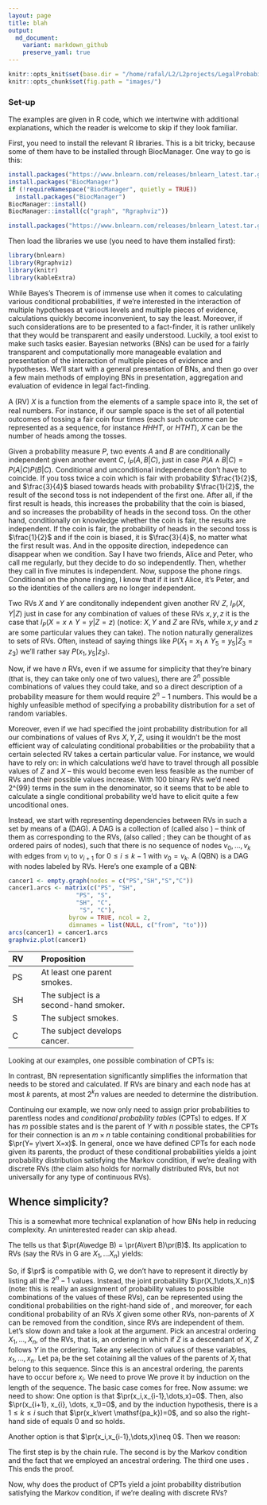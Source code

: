 ```yaml
---
layout: page
title: blah
output:
  md_document:
    variant: markdown_github
    preserve_yaml: true
---
```


```r
knitr::opts_knit$set(base.dir = "/home/rafal/L2/L2projects/LegalProbabilismBNs", base.url = "https://rfl-urbaniak.github.io/LegalProbabilismBNs/")
knitr::opts_chunk$set(fig.path = "images/")
```


### Set-up

The examples are given in R code, which we intertwine with additional explanations, which the reader is welcome to skip if they look familiar. 

First, you need to install the relevant R libraries. This is a bit tricky, because some of them have to be installed through BiocManager. One way to go is this:


\footnotesize
```r
install.packages("https://www.bnlearn.com/releases/bnlearn_latest.tar.gz", repos = NULL, type = "source")
install.packages("BiocManager")
if (!requireNamespace("BiocManager", quietly = TRUE))
  install.packages("BiocManager")
BiocManager::install()
BiocManager::install(c("graph", "Rgraphviz"))

install.packages("https://www.bnlearn.com/releases/bnlearn_latest.tar.gz", repos = NULL, type = "source")

```
\normalsize

Then load the libraries we use (you need to have them installed first):

```r
library(bnlearn)
library(Rgraphviz)
library(knitr)
library(kableExtra)
```



While Bayes's Theorem is of immense use when it comes to calculating various conditional probabilities, if we're interested in the interaction of multiple hypotheses at various levels and multiple pieces of evidence, calculations quickly become inconvenient, to say the least. Moreover, if such considerations are to be presented to a fact-finder, it is rather unlikely that they would be transparent and easily understood. Luckily, a tool exist to make such tasks easier. Bayesian networks (BNs) can be used for a fairly transparent and computationally more manageable evalation and presentation of the interaction of multiple pieces of evidence and hypotheses. We'll start with a general presentation of BNs, and then go over a few main methods of employing BNs in presentation, aggregation and evaluation of evidence in legal fact-finding.  



\section{Bayesian Networks: a crashcourse}

A \emph{random variable} (RV) $X$ is a function from the elements of a sample space into $\mathbb{R}$, the set of real numbers. For instance, if our sample space is the set of all potential outcomes of tossing a fair coin four times (each such outcome can be represented as a sequence, for instance  $HHHT$, or $HTHT$), $X$ can be the number of heads among the tosses.  

Given a probability measure $P$, two events $A$ and $B$ are conditionally independent given another event $C$, $I_{P}(A,B\vert C)$, just in case $P(A\wedge B\vert C) = P(A\vert C)P(B \vert C)$. Conditional and unconditional independence don't have to coincide. If you toss twice a coin which is fair with probability $\frac{1}{2}$, and $\frac{3}{4}$ biased towards heads with probability $\frac{1}{2}$, the result of the second toss is not independent of the first one. After all, if the first result is heads, this increases the probability that the coin is biased, and so increases the probability of heads in the second toss. On the other hand, conditionally on knowledge whether the coin is fair, the results are independent. If the coin is fair, the probability of heads in the second toss is $\frac{1}{2}$ and if the coin is biased, it is $\frac{3}{4}$, no matter what the first result was. And in the opposite direction, indepedence can disappear when we condition. Say I have two friends, Alice and Peter, who call me regularly, but they decide to do so independently. Then, whether they call in five minutes is independent. Now, suppose the phone rings. Conditional on the phone ringing, I know that if it isn't Alice, it's Peter, and so the identities of the callers are no longer independent. 





Two RVs $X$ and $Y$ are conditonally independent given another RV $Z$, $I_{P}(X,Y\vert Z)$ just in case for any combination of values of these RVs $x,y,z$ it is the case that $I_{P}(X=x \wedge Y=y \vert Z=z)$ (notice: $X,Y$ and $Z$ are RVs, while $x,y$ and $z$ are some particular values they can take). The notion naturally generalizes to sets of RVs.
Often, instead of saying things like $P(X_1 = x_1\wedge Y_5=y_5 \vert Z_3=z_3)$ we'll rather say $P(x_1,y_5\vert z_3)$.  


Now, if we have $n$ RVs, even if we assume for simplicity that they're binary (that is, they can take only one of two values), there are $2^n$ possible combinations of values they could take, and so a direct description of a probability measure for them would require $2^n-1$ numbers. This would be a highly unfeasible method of specifying a probability distribution for a set of random variables. 



Moreover, even if we had specified the joint probability distribution for all our combinations of values of Rvs $X, Y, Z$, using it wouldn't be the most efficient way of calculating conditional probabilities or the probability that a certain selected RV takes a certain particular value. For instance, we would have to rely on:
\begin{align*} 
xP(x_1\vert y_1) & =  \frac{P{x_1,y_1}}{P{y_1}} \\ &  = \frac{\sum_{i}P(x_1,y_1,Z=z_i)}{
\sum_{i,j}P(X=x_j,y_1,Z=Z_i)
} 
\end{align*}
\noindent in which calculations we'd have to travel through all possible values of $Z$ and $X$ -- this would become even less feasible as the number of RVs and their possible values increase. With 100 binary RVs we'd need 2^{99} terms in the sum in the denominator, so it seems that to be able to calculate a single conditional probability we'd have to elicit quite a few uncoditional ones. 

\normalsize


Instead, we start with representing dependencies between RVs in such a set by means of a \emph{directed acyclic graph} (DAG). A DAG is a collection of \emph{nodes} (called also \emph{vertices}) -- think of them as corresponding to the RVs, \emph{directed edges} (also called \emph{arcs}; they  can be thought of as ordered pairs of nodes), such that there is no sequence of nodes $v_0,\dots, v_k$ with edges from $v_i$ to $v_{i+1}$ for $0\leq i\leq k-1$ with $v_0=v_k$.\footnote{Sometimes it is also required that the graph should be connected: that for any two nodes there is an undirected path between them.} A \emph{qualitative BN} (QBN) is a DAG with nodes labeled by RVs. Here's one example of a QBN:




```r
cancer1 <- empty.graph(nodes = c("PS","SH","S","C"))
cancer1.arcs <- matrix(c("PS", "SH",
                   "PS", "S",
                   "SH", "C",
                    "S", "C"),
                 byrow = TRUE, ncol = 2,
                 dimnames = list(NULL, c("from", "to")))
arcs(cancer1) = cancer1.arcs
graphviz.plot(cancer1)
```



\footnotesize
\begin{center}
\begin{tabular}{@{}lp{4.3cm}@{}}\toprule
RV & Proposition \\ \midrule 
PS & At least one parent smokes. \\
SH & The subject is a second-hand smoker.\\
S & The subject smokes.\\
C & The subject develops cancer. \\ \bottomrule
\end{tabular}
\end{center}


-----  ------------------------------
RV     Proposition
-----  ----------------------------
PS     At least one parent smokes.

SH     The subject is a second-hand smoker.

S      The subject smokes.

C      The subject develops cancer.
----   ------------------------------------




Looking at our examples, one possible combination of CPTs is:


\begin{center}
\begin{tabular}{@{}l@{}}\toprule
PS \\ \midrule
0.3 \\ \bottomrule
\end{tabular} \hspace{3mm}
\begin{tabular}{@{}ll@{}}
\toprule PS & S\\
\midrule
1 & 0.4 \\
0 & 0.2 \\
\bottomrule
\end{tabular}
\hspace{3mm}
\begin{tabular}{@{}ll@{}}
\toprule PS & SH\\
\midrule
1 & 0.8 \\
0 & 0.3 \\
\bottomrule
\end{tabular}\hspace{3mm}
\begin{tabular}{@{}lll@{}}
\toprule S & SH & C\\
\midrule
1 & 1& 0.6 \\
1 & 0& 0.4 \\
0 & 1& 0.1 \\
0 & 0& 0.01 \\
\bottomrule
\end{tabular}

\end{center}





In contrast, BN representation significantly simplifies the information that needs to be stored and calculated. If RVs are binary and each node has at most $k$ parents, at most $2^kn$ values are needed to determine the distribution.



Continuing our example, we now only need to assign prior probabilities to parentless nodes and *conditional probability tables* (CPTs) to edges. If $X$ has $m$ possible states and is the parent of $Y$ with $n$ possible states, the CPTs for their connection is an $m\times n$ table containing conditional probabilities for $\pr(Y= y\vert X=x)$. In general, once we have defined CPTs for each node given its parents, the product of these conditional probabilities yields a joint probability distribution satisfying the Markov condition, if we're dealing with discrete RVs (the claim also holds for normally distributed RVs, but not universally for any type of continuous RVs).





## Whence simplicity?

This is a somewhat more technical explanation of how BNs help in reducing complexity. An uninterested reader can skip ahead. 

The \emph{chain rule} tells us that $\pr(A\wedge B) = \pr(A\vert B)\pr(B)$. Its application to RVs (say the RVs in G are $X_1,\dots X_n$) yields:
\begin{align}
\label{eq:chainRV}
\pr(x_1,\cdots,x_n) & = \pr(x_n\vert x_1,\cdots,x_{n-1})\times \\ \nonumber
& \pr(x_{n-1}\vert x_1,\cdots,x_{n-2})\times \\ \nonumber
& \times \cdots \times \pr(x_2 \vert x_1) \pr(x_1)
\end{align}

So, if $\pr$ is compatible with $\mathsf{G}$, we don't have to represent it directly by listing all the $2^n-1$ values. Instead, the joint probability $\pr(X_1\dots,X_n)$ (note: this is really an assignment of probability values to \emph{all} possible combinations of the values of these RVs), can be represented using the conditional probabilities on the right-hand side of \eqref{eq:chainRV}, and moreover, for each conditional probability of an RVs $X$ given some other RVs, non-parents of $X$ can be removed from the condition, since RVs are independent of them. 
Let's slow down and take a look at the argument. Pick an ancestral ordering $X_1, \dots, X_n$, of the RVs, that is, an ordering in which if $Z$ is a descendant of $X$, $Z$ follows $Y$ in the ordering. Take any selection of values of these variables, $x_1, \dots, x_n$. Let $\mathsf{pa_i}$ be the set cotaining all the values of the parents of $X_i$ that belong to this sequence. Since this is an ancestral ordering, the parents have to occur before $x_i$. We need to prove \scriptsize
\begin{align}\pr(x_n, x_{n-1}, \dots, x_1) = \pr(x_n\vert \mathsf{pa_n})\pr(x_{n-1}\vert \mathsf{pa_{n-1}})\cdots \pr(x_1)\label{eq:markoproof1}\end{align} \footnotesize
We prove it by induction on the length of the sequence. The basic case comes for free. Now assume: \scriptsize
\begin{align}\pr(x_i, x_{i-1}, \dots, x_1 = \pr(x_i\vert \mathsf{pa_i})\pr(x_{i-1}\vert \mathsf{pa_{i-1}})\cdots \pr(x_1)\label{eq:markoproof2}\end{align} \footnotesize
\noindent we need to show: \scriptsize
\begin{align}\pr(x_{i+1}, x_{i}, \dots, x_1) = \pr(x_{i+1}\vert \mathsf{pa_{i+1}})\pr(x_{i}\vert \mathsf{pa_{i}})\cdots \pr(x_1)\label{eq:markoproof3}\end{align}\footnotesize
One option is that $\pr(x_i,x_{i-1},\dots,x)=0$. Then, also  $\pr(x_{i+1}, x_{i}, \dots, x_1)=0$, and by the induction hypothesis, there is a $1\leq k\leq i$ such that $\pr(x_k\vert \mathsf{pa_k})=0$, and so also the right-hand side of \eqref{eq:markoproof3} equals 0 and so \eqref{eq:markoproof3} holds.

Another option is that  $\pr(x_i,x_{i-1},\dots,x)\neq 0$.
Then we reason: \scriptsize
\begin{align*}\pr(x_{i+1}, x_{i}, \dots, x_1) &= \pr(x_{i+1}\vert x_i, \dots, x_1) \pr(x_i, \dots, x_1)\\
& = \pr(x_{i+1}\vert \mathsf{pa_{i+1}}) \pr(x_i, \dots, x_1)\\
& = \pr(x_{i+1}\vert \mathsf{pa_{i+1}})  \pr(x_{i}\vert \mathsf{pa_{i}})\cdots \pr(x_1)\end{align*}\footnotesize 


\noindent The first step is by the chain rule. The second is by the Markov  condition and the fact that we employed an ancestral ordering. The third one uses \eqref{eq:markoproof2}. This ends the proof. 


Now, why  does the product of CPTs yield a joint probability distribution satisfying the Markov condition, if we're dealing with discrete RVs?






